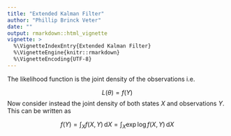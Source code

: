 ```yaml
---
title: "Extended Kalman Filter"
author: "Phillip Brinck Veter"
date: ""
output: rmarkdown::html_vignette
vignette: >
  %\VignetteIndexEntry{Extended Kalman Filter}
  %\VignetteEngine{knitr::rmarkdown}
  %\VignetteEncoding{UTF-8}
---
```


The likelihood function is the joint density of the observations i.e.

$$
L(\theta) = f(Y)
$$
Now consider instead the joint density of both states $X$ and observations $Y$. This can be written as

$$
f(Y) = \int_{X} f(X,Y) \, \mathrm{d}X = \int_{X} \exp \log f(X,Y) \, \mathrm{d}X 
$$

